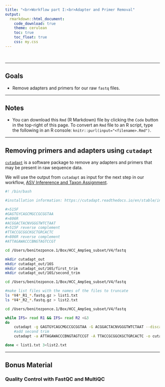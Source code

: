 ```yaml
---
title: "<br>Workflow part I:<br>Adapter and Primer Removal"
output:
  rmarkdown::html_document:
    code_download: true
    theme: cerulean
    toc: true
    toc_float: true
    css: my.css
---
```


<br>

-----

## Goals

- Remove adapters and primers for our raw `fastq` files.

-----

## Notes

- You can download this `Rmd` (R Markdown) file by clicking the `Code` button in
  the top-right of this page.
  To convert an `Rmd` file to an R script,
  type the following in an R console: `knitr::purl(input="<filename>.Rmd")`.

-----

## Removing primers and adapters using `cutadapt`

[`cutadapt`](https://cutadapt.readthedocs.io/en/stable/index.html) is a software
package to remove any adapters and primers that may be present in raw sequence data.

We will use the output from `cutadapt` as input for the next step in our workflow,
[ASV Infererence and Taxon Assignment](06-reads-to-ASV.html).

```sh
#! /bin/bash

#installation information: https://cutadapt.readthedocs.io/en/stable/installation.html

#>515F
#GAGTGYCAGCMGCCGCGGTAA
#>806R
#ACGGACTACNVGGGTWTCTAAT
#>515F reverse complement
#TTACCGCGGCKGCTGRCACTC
#>806R reverse complement
#ATTAGAWACCCBNGTAGTCCGT

cd /Users/benitezponce.1/Box/HCC_AmpSeq_subset/V4/fastq

mkdir cutadapt_out
mkdir cutadapt_out/16S
mkdir cutadapt_out/16S/first_trim
mkdir cutadapt_out/16S/second_trim

cd /Users/benitezponce.1/Box/HCC_AmpSeq_subset/V4/fastq 

#make list files with the names of the files to truncate
ls *V4*_R1_*.fastq.gz > list1.txt
ls *V4*_R2_*.fastq.gz > list2.txt

cd /Users/benitezponce.1/Box/HCC_AmpSeq_subset/V4/fastq 

while IFS= read R1 && IFS= read R2 <&3
do
	cutadapt -g GAGTGYCAGCMGCCGCGGTAA -G ACGGACTACNVGGGTWTCTAAT --discard-untrimmed --pair-filter=any -o cutadapt_out/16S/first_trim/$R1 -p cutadapt_out/16S/first_trim/$R2 $R1 $R2
	#add second trim
	cutadapt -a ATTAGAWACCCBNGTAGTCCGT -A TTACCGCGGCKGCTGRCACTC -o cutadapt_out/16S/second_trim/$R1 -p cutadapt_out/16S/second_trim/$R2 cutadapt_out/16S/first_trim/$R1 cutadapt_out/16S/first_trim/$R2

done < list1.txt 3<list2.txt
```

--------

## Bonus Material

### Quality Control with FastQC and MultiQC


